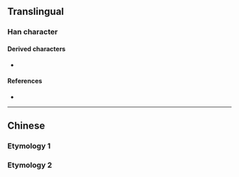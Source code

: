 {{also|侖|崙}}
{{character info}}
==Translingual==

===Han character===
{{Han char|rn=9|rad=人|as=02|sn=4|four=|canj=OP,XXOP|ids=⿱人匕}}

====Derived characters====
* {{l|mul|[[伦]], [[㓆]], [[𪠵]], [[𫭢]], [[𰑄]], [[抡]], [[沦]], [[𰗖]], [[𬑆]], [[纶]], [[𰲰]], [[论]], [[𬦧]], [[轮]], [[𬬭]], [[𱇗]], [[𪨧]], [[𰇠]], [[囵]]}}

====References====
* {{Han ref|kx=0092.051|hdz=10105.040|uh=4ED1|ud=20177}}

----

==Chinese==

===Etymology 1===
{{zh-see|侖}}

===Etymology 2===
{{zh-see|崙}}